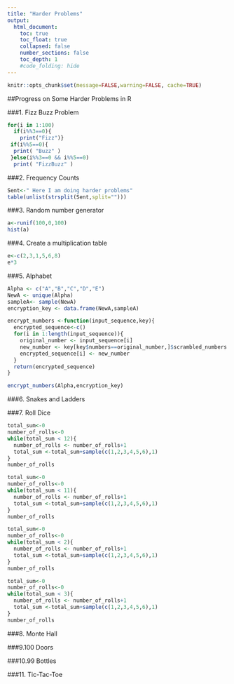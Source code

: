 ```yaml
---
title: "Harder Problems"
output:
  html_document:
    toc: true
    toc_float: true
    collapsed: false
    number_sections: false
    toc_depth: 1
    #code_folding: hide
---
```


```r
knitr::opts_chunk$set(message=FALSE,warning=FALSE, cache=TRUE)
```
##Progress on Some Harder Problems in R

###1. Fizz Buzz Problem
```r
for(i in 1:100)
  if(i%%3==0){
    print("Fizz")}
 if(i%%5==0){
  print( "Buzz" )
 }else(i%%3==0 && i%%5==0)
  print( "FizzBuzz" )
```

###2. Frequency Counts
```r
Sent<-" Here I am doing harder problems"
table(unlist(strsplit(Sent,split="")))
```

###3. Random number generator
```r
a<-runif(100,0,100)
hist(a)
```

###4. Create a multiplication table
```r
e<-c(2,3,1,5,6,8)
e*3
```
###5. Alphabet
```r
Alpha <- c("A","B","C","D","E")
NewA <- unique(Alpha)
sampleA<- sample(NewA)
encryption_key <- data.frame(NewA,sampleA)

encrypt_numbers <-function(input_sequence,key){
  encrypted_sequence<-c()
  for(i in 1:length(input_sequence)){
    original_number <- input_sequence[i]
    new_number <- key[key$numbers==original_number,]$scrambled_numbers
    encrypted_sequence[i] <- new_number
  }
  return(encrypted_sequence)
}

encrypt_numbers(Alpha,encryption_key)
```
###6. Snakes and Ladders

###7. Roll Dice
```r
total_sum<-0
number_of_rolls<-0
while(total_sum < 12){
  number_of_rolls <- number_of_rolls+1
  total_sum <-total_sum+sample(c(1,2,3,4,5,6),1)
}
number_of_rolls
```
```r
total_sum<-0
number_of_rolls<-0
while(total_sum < 11){
  number_of_rolls <- number_of_rolls+1
  total_sum <-total_sum+sample(c(1,2,3,4,5,6),1)
}
number_of_rolls
```
```r
total_sum<-0
number_of_rolls<-0
while(total_sum < 2){
  number_of_rolls <- number_of_rolls+1
  total_sum <-total_sum+sample(c(1,2,3,4,5,6),1)
}
number_of_rolls
```
```r
total_sum<-0
number_of_rolls<-0
while(total_sum < 3){
  number_of_rolls <- number_of_rolls+1
  total_sum <-total_sum+sample(c(1,2,3,4,5,6),1)
}
number_of_rolls
```
###8. Monte Hall

###9.100 Doors

###10.99 Bottles

###11. Tic-Tac-Toe
